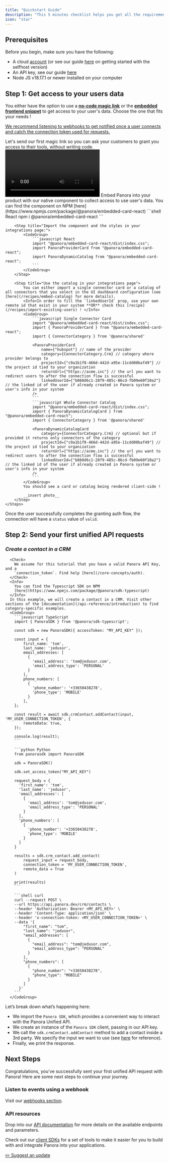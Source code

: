 ```yaml
---
title: "Quickstart Guide"
description: "This 5 minutes checklist helps you get all the requirements to start adding integrations to your product. "
icon: "star"
---
```


## **Prerequisites**

Before you begin, make sure you have the following:

- A cloud [account](https://tally.so/r/w5ZoaN?source=docs_welcome) (or see our guide [here](/open-source/self-host-guide) on getting started with the selfhost version)
- An API key, see our guide [here](/core-concepts/auth)
- Node JS v18.17.1 or newer installed on your computer

## **Step 1: Get access to your users data**

You either have the option to use a [**no-code magic link**](/core-concepts/magic-links) or the [**embedded frontend snippet**](/recipes/embed-catalog) to get access to your user's data.
Choose the one that fits your needs !

[We recommend listening to webhooks to get notified once a user connects and catch the connection token used for requests.
](/recipes/catch-connection-token)

<Steps titleSize="h3">
  <Step title="No Code: Magic links">
    Let's send our first magic link so you can ask your customers to grant you access to their tools, without writing code.
    <Frame type="glass">
      <video
        controls
        className="block"
        src="/images/magiclinkquickstart.mp4"
        alt="Hero Light"
      />
    </Frame>

    <Steps>
      <Step>Login to your [account dashboard](https://dashboard.panora.dev)</Step>
      <Step>
        Go to _Connections_ [section](https://dashboard.panora.dev/connections) and click button `Create a Magic Link`
      </Step>
      <Step>Click `Create a Unique Magic Link`</Step>
      <Step>
        You'll be asked for two informations: an `Origin User Email` (of the user
        you're creating the link for) and an `Origin User Identifier`. The `Origin
        User Identifier` is the id of the user you're inviting, as represented in your
        sofwtare. If you already have created a [Linked User](/recipes/import-existing-users) you have the option to select
        it.
      </Step>
      <Step>Click `Generate`</Step>
    </Steps>

  </Step>

  <Step title="For Developers: Native Integration">
    Embed Panora into your product with our native component to collect access to use user's data.
    <Info>
      You can find the component on NPM
      [here](https://www.npmjs.com/package/@panora/embedded-card-react)
    </Info>
    <Steps>
        <Step title="Install the package in your code:">
            <CodeGroup>
                ```shell React
                npm i @panora/embedded-card-react
                ```
            </CodeGroup>
        </Step>

        <Step title="Import the component and the styles in your integrations page:">
            <CodeGroup>
                ```javascript React
                import "@panora/embedded-card-react/dist/index.css";
                import PanoraProviderCard from "@panora/embedded-card-react";
                import PanoraDynamicCatalog from "@panora/embedded-card-react";
                ```
            </CodeGroup>
        </Step>

        <Step title="Use the catalog in your integrations page">
            You can either import a single connector card or a catalog of all connectors that you select in the UI dashboard configuration (see [here](/recipes/embed-catalog) for more details).
            <Info>In order to fill the `linkedUserId` prop, use your own remote id that exist in your system **OR** check this [recipe](/recipes/import-existing-users) ! </Info>
            <CodeGroup>
                ```javascript Single Connector Card
                import "@panora/embedded-card-react/dist/index.css";
                import { PanoraProviderCard } from "@panora/embedded-card-react";
                import { ConnectorCategory } from '@panora/shared'

                <PanoraProviderCard
                    name={"hubspot"} // name of the provider
                    category={ConnectorCategory.Crm} // category where provider belongs to
                    projectId={"c9a1b1f8-466d-442d-a95e-11cdd00baf49"} // the project id tied to your organization
                    returnUrl={"https://acme.inc"} // the url you want to redirect users to after the connection flow is successful
                    linkedUserId={"b860d6c1-28f9-485c-86cd-fb09e60f10a2"}  // the linked id of the user if already created in Panora system or user's info in your system
                />
                ```
                ```javascript Whole Connector Catalog
                import "@panora/embedded-card-react/dist/index.css";
                import { PanoraDynamicCatalogCard } from "@panora/embedded-card-react";
                import { ConnectorCategory } from '@panora/shared'
                
                <PanoraDynamicCatalogCard
                    category={ConnectorCategory.Crm} // optional but if provided it returns only connectors of the category
                    projectId={"c9a1b1f8-466d-442d-a95e-11cdd00baf49"} // the project id tied to your organization
                    returnUrl={"https://acme.inc"} // the url you want to redirect users to after the connection flow is successful
                    linkedUserId={"b860d6c1-28f9-485c-86cd-fb09e60f10a2"}  // the linked id of the user if already created in Panora system or user's info in your system
                />
                ```
            </CodeGroup>
            You should see a card or catalog being rendered client-side !

            __insert photo__
        </Step>
    </Steps>

  </Step>
</Steps>

Once the user successfully completes the granting auth flow, the connection will have a `status` value of `valid`.

## **Step 2: Send your first unified API requests**

### _Create a contact in a CRM_

      <Check>
        We assume for this tutorial that you have a valid Panora API Key, and a
        `connection_token`. Find help [here](/core-concepts/auth).
      </Check>
      <Info>
        You can find the Typescript SDK on NPM
        [here](https://www.npmjs.com/package/@panora/sdk-typescript)
      </Info>
      In this example, we will create a contact in a CRM. Visit other sections of the [documentation](/api-reference/introduction) to find category-specific examples.
      <CodeGroup>
        ```javascript TypeScript
        import { PanoraSDK } from '@panora/sdk-typescript';

        const sdk = new PanoraSDK({ accessToken: "MY_API_KEY" });

        const input = {
            first_name: 'tom',
            last_name: 'jedusor',
            email_addresses: [
              {
                'email_address': 'tom@jedusor.com',
                'email_address_type': 'PERSONAL'
              }
            ],
            phone_numbers: [
              {
                'phone_number': '+33650438278',
                'phone_type': 'MOBILE'
              }
            ],
        };

        const result = await sdk.crmContact.addContact(input, 'MY_USER_CONNECTION_TOKEN', {
            remoteData: true,
        });

        console.log(result);
        ```

        ```python Python
        from panorasdk import PanoraSDK

        sdk = PanoraSDK()

        sdk.set_access_token("MY_API_KEY")

        request_body = {
          'first_name': 'tom',
          'last_name': 'jedusor',
          'email_addresses': [
            {
              'email_address': 'tom@jedusor.com',
              'email_address_type': 'PERSONAL'
            }
          ],
          'phone_numbers': [
            {
              'phone_number': '+33650438278',
              'phone_type': 'MOBILE'
            }
          ]
        }

        results = sdk.crm_contact.add_contact(
            request_input = request_body,
            connection_token = 'MY_USER_CONNECTION_TOKEN',
            remote_data = True
        )

        print(results)
        ```

        ```shell curl
        curl --request POST \
        --url https://api.panora.dev/crm/contacts \
        --header 'Authorization: Bearer <MY_API_KEY>' \
        --header 'Content-Type: application/json' \
        --header 'x-connection-token: <MY_USER_CONNECTION_TOKEN>' \
        --data '{
            "first_name": "tom",
            "last_name": "jedusor",
            "email_addresses": [
              {
                "email_address": "tom@jedusor.com",
                "email_address_type": "PERSONAL"
              }
            ],
            "phone_numbers": [
              {
                "phone_number": "+33650438278",
                "phone_type": "MOBILE"
              }
            ]
          }'
        ```
      </CodeGroup>

Let’s break down what’s happening here:

- We import the `Panora SDK`, which provides a convenient way to interact with the Panora Unified API.
- We create an instance of the `Panora SDK` client, passing in our API key.
- We call the `sdk.crmContact.addContact` method to add a contact inside a 3rd party. We specify the input we want to use (see [here](/crm/contacts/overview) for reference).
- Finally, we print the response.

## Next Steps

Congratulations, you’ve successfully sent your first unified API request with Panora! Here are some next steps to continue your journey.

### Listen to events using a webhook

Visit our [webhooks section](/webhooks/overview).

### API resources

Drop into our [API documentation](/api-reference/introduction) for more details on the available endpoints and parameters.

Check out our [client SDKs](/backend-sdk/typescript) for a set of tools to make it easier for you to build with and integrate Panora into your applications.

[✏️ Suggest an update](https://tally.so/r/mRD1QQ?feedback_source=home_quick-start)
